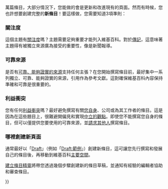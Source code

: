 {{NoteTA
|G1=IT
|G2=MediaWiki
}}
{{intro to|


[[File:Feather-core-edit.svg|frameless]]
維基百科已經有{{#expr:{{formatnum:{{NUMBEROFARTICLES}}|R}}/10^4 round2}}萬篇條目，大部分情況下，您能做的會是更新和改進現有的頁面。然而有時候，您也許想要創建完整的'''新條目'''！要這樣做，您需要知道3項準則：


===關注度===
這個主題有[[Wikipedia:關注度|關注度]]嗎？主題需要足夠重要才能列入維基百科。對於[[Wikipedia:人物收錄準則|傳記]]，這意味著主題得有被獨立來源廣為接受的重要性，像是新聞報導。


===可靠來源===
是否有[[Help:使用視覺化編輯器增修來源/4|可靠、能夠證實的來源]]支持任何主張？在您開始撰寫條目前，最好集中一系列獨立、可靠、能夠證實的來源，引用作為參考文獻。這對確保維基百科內容保持準確和可靠是很重要的。


===利益衝突===
您有任何[[Wikipedia:利益衝突|利益衝突]]嗎？最好避免撰寫有關[[Wikipedia:自傳|您自身]]、公司或為其工作者的條目。這是因為在這些題目上，很難避開偏見和實現[[Wikipedia:中立的觀點|中立的觀點]]。即使您不能撰寫您自身的條目，但可以僅提供您要使用的可靠來源，並[[Wikipedia:條目請求|請求其他人]]撰寫條目。


===哪裡創建新頁面===
通常最好以「[[Wikipedia:草稿命名空间|Draft]]」（例如「[[Draft:範例|Draft:範例]]」）創建新條目，這可讓您先行撰寫和發展自己的條目後，再移動到維基百科[[Wikipedia:什麼是條目#条目的定义|主要空間]]。


{{col-begin}}{{col-break|width=150px}}
{{clickable button 2|url=https://zh.wikipedia.org/wiki/Wikipedia:建立條目精靈|條目精靈|class=mw-ui-progressive}}
{{col-break}}
[[Wikipedia:建立條目精靈|建立條目精靈]]將帶您透過幾個步驟創建新的條目草稿，並通知有經驗的編輯者協助和審查條目。
{{col-end}}


}}
